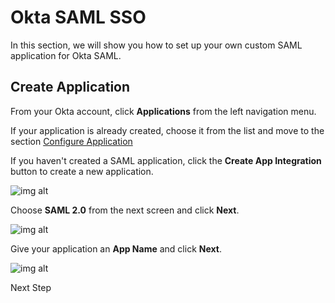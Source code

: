 # Okta SAML SSO

In this section, we will show you how to set up your own custom SAML application for Okta SAML.

## Create Application

From your Okta account, click **Applications** from the left navigation menu.

If your application is already created, choose it from the list and move to the section [Configure Application](#configure-application)

If you haven't created a SAML application, click the **Create App Integration** button to create a new application.

![img alt](https://boxyhq.com/assets/images/1-fe7a0dc92ace7ad1fb8e8f830be6c88e.png)

Choose **SAML 2.0** from the next screen and click **Next**.

![img alt](https://boxyhq.com/assets/images/2-b45e8dc7981e048b663048b068b7dae6.png)

Give your application an **App Name** and click **Next**.

![img alt](https://boxyhq.com/assets/images/3-a711ef5e01618864b2979a37db1aeb55.png)

<NextButton>Next Step</NextButton>
